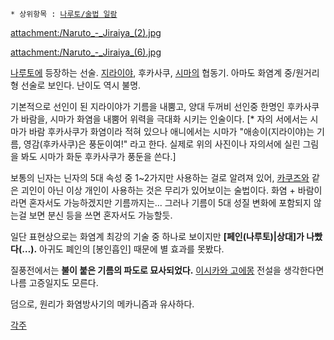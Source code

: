  * 상위항목 : [[나루토/술법 일람]]

attachment:/Naruto_-_Jiraiya_(2).jpg

attachment:/Naruto_-_Jiraiya_(6).jpg

[[나루토]]에 등장하는 선술. [[지라이야]], 후카사쿠, [[시마]]의 협동기. 아마도 화염계 중/원거리형 선술로 보인다. 난이도 역시 불명. 

기본적으로 선인이 된 지라이야가 기름을 내뿜고, 양대 두꺼비 선인중 한명인 후카사쿠가 바람을, 시마가 화염을 내뿜어 위력을 극대화 시키는 인술이다. [* 자의 서에서는 시마가 바람 후카사쿠가 화염이라 적혀 있으나 애니에서는 시마가 "애송이(지라이야)는 기름, 영감(후카사쿠)은 풍둔이여!" 라고 한다. 실제로 위의 사진이나 자의서에 실린 그림을 봐도 시마가 화둔 후카사쿠가 풍둔을 쓴다.]

보통의 닌자는 닌자의 5대 속성 중 1~2가지만 사용하는 걸로 알려져 있어, [[카쿠즈]]와 같은 괴인이 아닌 이상 개인이 사용하는 것은 무리가 있어보이는 술법이다. 화염 + 바람이라면 혼자서도 가능하겠지만 기름까지는... 그러나 기름이 5대 성질 변화에 포함되지 않는걸 보면 분신 등을 쓰면 혼자서도 가능할듯.

일단 표현상으로는 화염계 최강의 기술 중 하나로 보이지만 '''[페인(나루토)|상대]가 나빴다(…).''' 아귀도 폐인의 [봉인흡인] 때문에 별 효과를 못봤다.

질풍전에서는 '''불이 붙은 기름의 파도로 묘사되었다.''' [[이시카와 고에몽]] 전설을 생각한다면 나름 고증일지도 모른다.

덤으로, 원리가 화염방사기의 메카니즘과 유사하다.



[[각주]]
